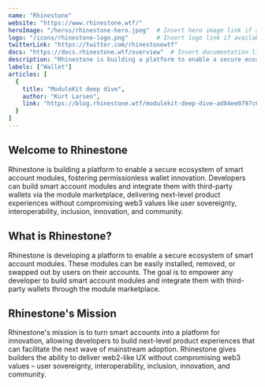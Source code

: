 ---
name: "Rhinestone"
website: "https://www.rhinestone.wtf/"
heroImage: "/heros/rhinestone-hero.jpeg"  # Insert hero image link if available
logo: "/icons/rhinestone-logo.png"        # Insert logo link if available
twitterLink: "https://twitter.com/rhinestonewtf"
docs: "https://docs.rhinestone.wtf/overview"  # Insert documentation link if available
description: "Rhinestone is building a platform to enable a secure ecosystem of smart account modules, fostering permissionless wallet innovation."
labels: ["Wallet"]
articles: [
  {
    title: "ModuleKit deep dive",
    author: "Kurt Larsen",
    link: "https://blog.rhinestone.wtf/modulekit-deep-dive-ad84ee0797c6"
  }
]
---

## Welcome to Rhinestone

Rhinestone is building a platform to enable a secure ecosystem of smart account modules, fostering permissionless wallet innovation. Developers can build smart account modules and integrate them with third-party wallets via the module marketplace, delivering next-level product experiences without compromising web3 values like user sovereignty, interoperability, inclusion, innovation, and community.

## What is Rhinestone?

Rhinestone is developing a platform to enable a secure ecosystem of smart account modules. These modules can be easily installed, removed, or swapped out by users on their accounts. The goal is to empower any developer to build smart account modules and integrate them with third-party wallets through the module marketplace.

## Rhinestone's Mission

Rhinestone's mission is to turn smart accounts into a platform for innovation, allowing developers to build next-level product experiences that can facilitate the next wave of mainstream adoption. Rhinestone gives builders the ability to deliver web2-like UX without compromising web3 values – user sovereignty, interoperability, inclusion, innovation, and community.


